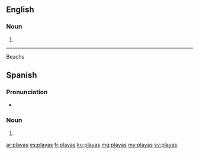 ==English==

===Noun===
{{head|en|plural}}

# {{plural of|playa|lang=en}}

----
Beachs

==Spanish==

===Pronunciation===
* {{IPA|/ˈplajas/|lang=es|nocat=1}}

===Noun===
{{head|es|noun form|g=f-p}}

# {{plural of|playa|lang=es}}

[[ar:playas]]
[[es:playas]]
[[fr:playas]]
[[ku:playas]]
[[mg:playas]]
[[my:playas]]
[[sv:playas]]